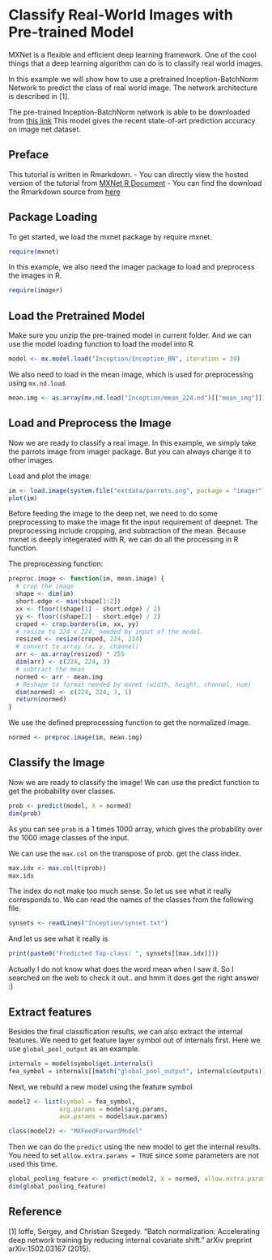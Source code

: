 Classify Real-World Images with Pre-trained Model
=================================================

MXNet is a flexible and efficient deep learning framework. One of the cool things that a deep learning
algorithm can do is to classify real world images.

In this example we will show how to use a pretrained Inception-BatchNorm Network to predict the class of
real world image. The network architecture is described in [1].

The pre-trained Inception-BatchNorm network is able to be downloaded from [this link](http://data.mxnet.io/mxnet/data/Inception.zip)
This model gives the recent state-of-art prediction accuracy on image net dataset.

Preface
-------
This tutorial is written in Rmarkdown.
- You can directly view the hosted version of the tutorial from [MXNet R Document](http://mxnet.readthedocs.io/en/latest/packages/r/classifyRealImageWithPretrainedModel.html)
- You can find the download the Rmarkdown source from [here](https://github.com/dmlc/mxnet/blob/master/R-package/vignettes/classifyRealImageWithPretrainedModel.Rmd)

Package Loading
---------------
To get started, we load the mxnet package by require mxnet.
```r
require(mxnet)
```

In this example, we also need the imager package to load and preprocess the images in R.

```r
require(imager)
```

Load the Pretrained Model
-------------------------
Make sure you unzip the pre-trained model in current folder. And we can use the model
loading function to load the model into R.

```r
model <- mx.model.load("Inception/Inception_BN", iteration = 39)
```

We also need to load in the mean image, which is used for preprocessing using ```mx.nd.load```.

```r
mean.img <- as.array(mx.nd.load("Inception/mean_224.nd")[["mean_img"]])
```

Load and Preprocess the Image
-----------------------------
Now we are ready to classify a real image. In this example, we simply take the parrots image
from imager package. But you can always change it to other images.

Load and plot the image:

```r
im <- load.image(system.file("extdata/parrots.png", package = "imager"))
plot(im)
```

Before feeding the image to the deep net, we need to do some preprocessing
to make the image fit the input requirement of deepnet. The preprocessing
include cropping, and subtraction of the mean.
Because mxnet is deeply integerated with R, we can do all the processing in R function.

The preprocessing function:

```r
preproc.image <- function(im, mean.image) {
  # crop the image
  shape <- dim(im)
  short.edge <- min(shape[1:2])
  xx <- floor((shape[1] - short.edge) / 2)
  yy <- floor((shape[2] - short.edge) / 2)
  croped <- crop.borders(im, xx, yy)
  # resize to 224 x 224, needed by input of the model.
  resized <- resize(croped, 224, 224)
  # convert to array (x, y, channel)
  arr <- as.array(resized) * 255
  dim(arr) <- c(224, 224, 3)
  # subtract the mean
  normed <- arr - mean.img
  # Reshape to format needed by mxnet (width, height, channel, num)
  dim(normed) <- c(224, 224, 3, 1)
  return(normed)
}
```

We use the defined preprocessing function to get the normalized image.

```r
normed <- preproc.image(im, mean.img)
```

Classify the Image
------------------
Now we are ready to classify the image! We can use the predict function
to get the probability over classes.

```r
prob <- predict(model, X = normed)
dim(prob)
```

As you can see ```prob``` is a 1 times 1000 array, which gives the probability
over the 1000 image classes of the input.

We can use the ```max.col``` on the transpose of prob. get the class index.
```r
max.idx <- max.col(t(prob))
max.idx
```

The index do not make too much sense. So let us see what it really corresponds to.
We can read the names of the classes from the following file.

```r
synsets <- readLines("Inception/synset.txt")
```

And let us see what it really is

```r
print(paste0("Predicted Top-class: ", synsets[[max.idx]]))
```

Actually I do not know what does the word mean when I saw it.
So I searched on the web to check it out.. and hmm it does get the right answer :)

Extract features
------------------

Besides the final classification results, we can also extract the internal features.
We need to get feature layer symbol out of internals first. Here we use `global_pool_output`
as an example.

```r
internals = model$symbol$get.internals()
fea_symbol = internals[[match("global_pool_output", internals$outputs)]]
```

Next, we rebuild a new model using the feature symbol

```r
model2 <- list(symbol = fea_symbol,
              arg.params = model$arg.params,
              aux.params = model$aux.params)

class(model2) <- "MXFeedForwardModel"
```

Then we can do the `predict` using the new model to get the internal results.
You need to set `allow.extra.params = TRUE` since some parameters are not used this time.

```r
global_pooling_feature <- predict(model2, X = normed, allow.extra.params = TRUE)
dim(global_pooling_feature)
```


Reference
---------
[1] Ioffe, Sergey, and Christian Szegedy. "Batch normalization: Accelerating deep network training by reducing internal covariate shift." arXiv preprint arXiv:1502.03167 (2015).
